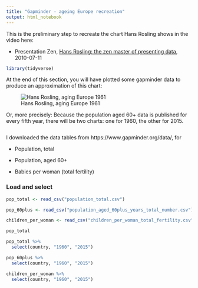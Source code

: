 ```yaml
---
title: "Gapminder - ageing Europe recreation"
output: html_notebook
---
```


This is the preliminary step to recreate the chart Hans Rosling shows in the video here:

* Presentation Zen, [Hans Rosling: the zen master of presenting data](https://www.presentationzen.com/presentationzen/2010/07/hans-rosling-tips-on-presenting-data.html), 2010-07-11

```r
library(tidyverse)
```

At the end of this section, you will have plotted some gapminder data to produce an approximation of this chart:

![Hans Rosling, aging Europe 1961](../img/Hans_Rosling_aging_europe.JPG)

Or, more precisely:
Because the population aged 60+ data is published for every fifth year, there will be two charts: one for 1960, the other for 2015.

```r

```

I downloaded the data tables from https://www.gapminder.org/data/, for 

* Population, total

* Population, aged 60+

* Babies per woman (total fertility)


### Load and select

```r

pop_total <- read_csv("population_total.csv")

pop_60plus <- read_csv("population_aged_60plus_years_total_number.csv")

children_per_woman <- read_csv("children_per_woman_total_fertility.csv")

```


```r

pop_total

```


```r

pop_total %>%
  select(country, "1960", "2015")

```



```r

pop_60plus %>%
  select(country, "1960", "2015")

```

```r

children_per_woman %>%
  select(country, "1960", "2015")


```

